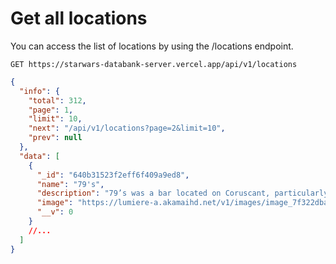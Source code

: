 # Get all locations

You can access the list of locations by using the /locations endpoint.

```text /GET/
GET https://starwars-databank-server.vercel.app/api/v1/locations
```

```json
{
  "info": {
    "total": 312,
    "page": 1,
    "limit": 10,
    "next": "/api/v1/locations?page=2&limit=10",
    "prev": null
  },
  "data": [
    {
      "_id": "640b31523f2eff6f409a9ed8",
      "name": "79's",
      "description": "79’s was a bar located on Coruscant, particularly popular with clone troopers. While off duty, Republic soldiers would gather at the cantina to relax, drink, and blow off steam, often making rowdy toasts. When clone trooper Fives uncovered the conspiracy of Order 66, he went to 79’s in search of fellow soldier Kix, knowing that’s where his friend would most likely be.",
      "image": "https://lumiere-a.akamaihd.net/v1/images/image_7f322dba.jpeg",
      "__v": 0
    }
    //...
  ]
}
```
